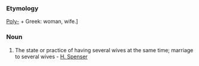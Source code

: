 ===Etymology===
[[Poly-]] + Greek: woman, wife.]
===Noun===
#The state or practice of having several wives at the same time; marriage to several wives - [[H. Spenser]]